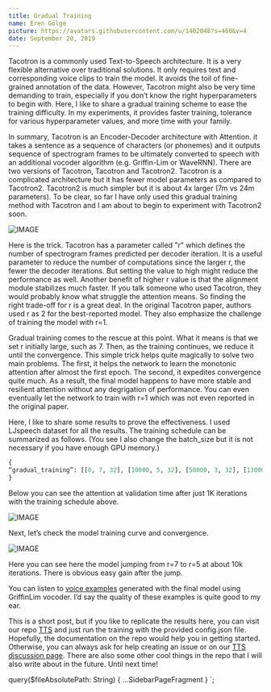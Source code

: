 ```yaml
---
title: Gradual Training
name: Eren Gölge
picture: https://avatars.githubusercontent.com/u/1402048?s=460&v=4
date: September 20, 2019
---
```



Tacotron is a commonly used Text-to-Speech architecture. It is a very flexible
alternative over traditional solutions. It only requires text and corresponding
voice clips to train the model. It avoids the toil of fine-grained annotation
of the data. However, Tacotron might also be very time demanding to train,
especially if you don’t know the right hyperparameters to begin with. Here, I
like to share a gradual training scheme to ease the training difficulty. In my
experiments, it provides faster training, tolerance for various hyperparameter
values, and more time with your family.

In summary, Tacotron is an Encoder-Decoder architecture with Attention. it
takes a sentence as a sequence of characters (or phonemes) and it outputs
sequence of spectrogram frames to be ultimately converted to speech with an
additional vocoder algorithm (e.g. Griffin-Lim or WaveRNN). There are two
versions of Tacotron, Tacotron and Tacotron2. Tacotron is a complicated
architecture but it has fewer model parameters as compared to Tacotron2.
Tacotron2 is much simpler but it is about 4x larger (7m vs 24m parameters). To
be clear, so far I have only used this gradual training method with Tacotron
and I am about to begin to experiment with Tacotron2 soon.

![IMAGE](../../../data/images/blog/posts/blog-tts-gradual-training-with-tacotron-for-faster-convergence-architecture.png)

Here is the trick. Tacotron has a parameter called "r" which defines the number
of spectrogram frames predicted per decoder iteration. It is a useful parameter
to reduce the number of computations since the larger r, the fewer the decoder
iterations. But setting the value to high might reduce the performance as well.
Another benefit of higher r value is that the alignment module stabilizes much
faster. If you talk someone who used Tacotron, they would probably know what
struggle the attention means. So finding the right trade-off for r is a great
deal. In the original Tacotron paper, authors used r as 2 for the best-reported
model. They also emphasize the challenge of training the model with r=1.

Gradual training comes to the rescue at this point. What it means is that we
set r initially large, such as 7. Then, as the training continues, we reduce it
until the convergence. This simple trick helps quite magically to solve two
main problems. The first, it helps the network to learn the monotonic attention
after almost the first epoch. The second, it expedites convergence quite much.
As a result, the final model happens to have more stable and resilient
attention without any degrigation of performance. You can even eventually let
the network to train with r=1 which was not even reported in the original
paper.

Here, I like to share some results to prove the effectiveness. I used LJspeech
dataset for all the results. The training schedule can be summarized as
follows. (You see I also change the batch_size but it is not necessary if you
have enough GPU memory.)

```python
{
“gradual_training”: [[0, 7, 32], [10000, 5, 32], [50000, 3, 32], [130000, 2, 16], [290000, 1, 8]] # [start_step, r, batch_size]
}
```

Below you can see the attention at validation time after just 1K iterations
with the training schedule above.

![IMAGE](../../../data/images/blog/posts/blog-tts-gradual-training-with-tacotron-for-faster-convergence-attention.png)

Next, let’s check the model training curve and convergence.

![IMAGE](../../../data/images/blog/posts/blog-tts-gradual-training-with-tacotron-for-faster-convergence-graph.png)

Here you can see here the model jumping from r=7 to r=5 at about 10k
iterations. There is obvious easy gain after the jump.

You can listen to [voice
examples](https://soundcloud.com/user-565970875/sets/gradual-training-results)
generated with the final model using GriffinLim vocoder. I’d say the quality of
these examples is quite good to my ear.

This is a short post, but if you like to replicate the results here, you can
visit our repo [TTS](https://github.com/coqui-ai/TTS) and just run the training
with the provided config.json file. Hopefully, the documentation on the repo
would help you in getting started. Otherwise, you can always ask for help
creating an issue or on our [TTS discussion
page](https://github.com/coqui-ai/TTS/discussions). There are also some other
cool things in the repo that I will also write about in the future. Until next
time!

  query($fileAbsolutePath: String) {
    ...SidebarPageFragment
  }
`;
